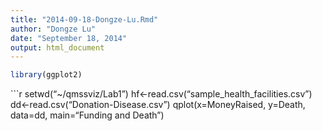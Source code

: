 ```yaml
---
title: "2014-09-18-Dongze-Lu.Rmd"
author: "Dongze Lu"
date: "September 18, 2014"
output: html_document
---
```




```r

library(ggplot2)
```


```r
setwd("~/qmssviz/Lab1")
hf<-read.csv("sample_health_facilities.csv")
dd<-read.csv("Donation-Disease.csv")
qplot(x=MoneyRaised, y=Death, data=dd, main="Funding and Death")

